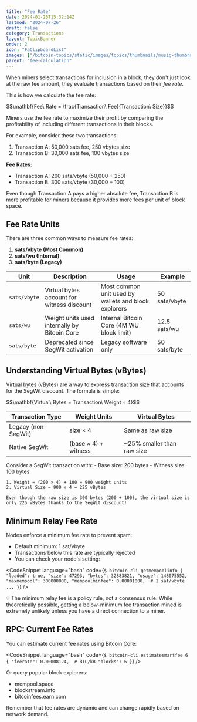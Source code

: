 ```yaml
---
title: "Fee Rate"
date: 2024-01-25T15:32:14Z
lastmod: "2024-07-26"
draft: false
category: Transactions
layout: TopicBanner
order: 2
icon: "FaClipboardList"
images: ["/bitcoin-topics/static/images/topics/thumbnails/musig-thumbnail.webp"]
parent: "fee-calculation"
---
```


When miners select transactions for inclusion in a block, they don't just look at the raw fee amount, they evaluate transactions based on their _fee rate_.

This is how we calculate the fee rate:

<div className="text-center my-4 text-orange-500">
    $$\mathbf{Fee\ Rate = \frac{Transaction\ Fee}{Transaction\ Size}}$$
</div>

Miners use the fee rate to maximize their profit by comparing the profitability of including different transactions in their blocks.

For example, consider these two transactions:

1. Transaction A: 50,000 sats fee, 250 vbytes size
2. Transaction B: 30,000 sats fee, 100 vbytes size

**Fee Rates:**
- Transaction A: 200 sats/vbyte (50,000 ÷ 250)
- Transaction B: 300 sats/vbyte (30,000 ÷ 100)

<ExpandableAlert title="Fee Rate Priority" type="info">
    Even though Transaction A pays a higher absolute fee, Transaction B is more profitable for miners because it provides more fees per unit of block space.
</ExpandableAlert>

## Fee Rate Units

There are three common ways to measure fee rates:

1. **sats/vbyte (Most Common)**
2. **sats/wu (Internal)**
3. **sats/byte (Legacy)**


<div className="overflow-x-auto">
  <table className="min-w-full bg-white dark:bg-gray-900 rounded-lg overflow-hidden">
    <thead className="bg-orange-100 dark:bg-orange-900">
      <tr>
        <th className="px-6 py-3 text-left text-sm font-semibold">Unit</th>
        <th className="px-6 py-3 text-left text-sm font-semibold">Description</th>
        <th className="px-6 py-3 text-left text-sm font-semibold">Usage</th>
        <th className="px-6 py-3 text-left text-sm font-semibold">Example</th>
      </tr>
    </thead>
    <tbody className="divide-y divide-gray-200 dark:divide-gray-800">
      <tr className="hover:bg-gray-100 dark:hover:bg-gray-800">
        <td className="px-6 py-4 whitespace-nowrap font-semibold"><code>sats/vbyte</code></td>
        <td className="px-6 py-4">Virtual bytes account for witness discount</td>
        <td className="px-6 py-4">Most common unit used by wallets and block explorers</td>
        <td className="px-6 py-4">50 sats/vbyte</td>
      </tr>
      <tr className="hover:bg-gray-100 dark:hover:bg-gray-800">
        <td className="px-6 py-4 whitespace-nowrap font-semibold"><code>sats/wu</code></td>
        <td className="px-6 py-4">Weight units used internally by Bitcoin Core</td>
        <td className="px-6 py-4">Internal Bitcoin Core (4M WU block limit)</td>
        <td className="px-6 py-4">12.5 sats/wu</td>
      </tr>
      <tr className="hover:bg-gray-100 dark:hover:bg-gray-800">
        <td className="px-6 py-4 whitespace-nowrap font-semibold"><code>sats/byte</code></td>
        <td className="px-6 py-4">Deprecated since SegWit activation</td>
        <td className="px-6 py-4">Legacy software only</td>
        <td className="px-6 py-4">50 sats/byte</td>
      </tr>
    </tbody>
  </table>
</div>

## Understanding Virtual Bytes (vBytes)

Virtual bytes (vBytes) are a way to express transaction size that accounts for the SegWit discount. The formula is simple:

<div className="text-center my-4 text-orange-500">
    $$\mathbf{Virtual\ Bytes = Transaction\ Weight ÷ 4}$$
</div>

<div className="overflow-x-auto">
  <table className="min-w-full bg-white dark:bg-gray-900 rounded-lg overflow-hidden">
    <thead className="bg-orange-100 dark:bg-orange-900">
      <tr>
        <th className="px-6 py-3 text-left text-sm font-semibold">Transaction Type</th>
        <th className="px-6 py-3 text-left text-sm font-semibold">Weight Units</th>
        <th className="px-6 py-3 text-left text-sm font-semibold">Virtual Bytes</th>
      </tr>
    </thead>
    <tbody className="divide-y divide-gray-200 dark:divide-gray-800">
      <tr className="hover:bg-gray-100 dark:hover:bg-gray-800">
        <td className="px-6 py-4">Legacy (non-SegWit)</td>
        <td className="px-6 py-4">size × 4</td>
        <td className="px-6 py-4">Same as raw size</td>
      </tr>
      <tr className="hover:bg-gray-100 dark:hover:bg-gray-800">
        <td className="px-6 py-4">Native SegWit</td>
        <td className="px-6 py-4">(base × 4) + witness</td>
        <td className="px-6 py-4">~25% smaller than raw size</td>
      </tr>
    </tbody>
  </table>
</div>

<ExpandableAlert title="Example Calculation" type="info"   expandable={true} initialLines={2}>
    Consider a SegWit transaction with:
    - Base size: 200 bytes
    - Witness size: 100 bytes
    
    1. Weight = (200 × 4) + 100 = 900 weight units
    2. Virtual Size = 900 ÷ 4 = 225 vBytes
    
    Even though the raw size is 300 bytes (200 + 100), the virtual size is only 225 vBytes thanks to the SegWit discount!
</ExpandableAlert>

## Minimum Relay Fee Rate

Nodes enforce a minimum fee rate to prevent spam:

- Default minimum: 1 sat/vbyte
- Transactions below this rate are typically rejected
- You can check your node's setting:

<CodeSnippet
    language="bash"
    code={`$ bitcoin-cli getmempoolinfo
{
  "loaded": true,
  "size": 47293,
  "bytes": 32883821,
  "usage": 148075552,
  "maxmempool": 300000000,
  "mempoolminfee": 0.00001000,  # 1 sat/vbyte
  ...
}`}
/>

<ExpandableAlert title="NOTE" type="info">
    💡 The minimum relay fee is a policy rule, not a consensus rule. While
    theoretically possible, getting a below-minimum fee transaction mined is
    extremely unlikely unless you have a direct connection to a miner.
</ExpandableAlert>

## RPC: Current Fee Rates

You can estimate current fee rates using Bitcoin Core:

<CodeSnippet
    language="bash"
    code={`$ bitcoin-cli estimatesmartfee 6
{
  "feerate": 0.00008124,  # BTC/kB
  "blocks": 6
}`}
/>

Or query popular block explorers:
- mempool.space
- blockstream.info
- bitcoinfees.earn.com

Remember that fee rates are dynamic and can change rapidly based on network demand.
